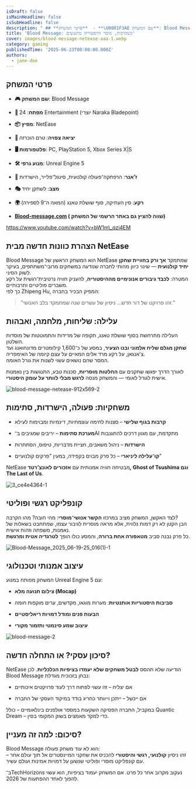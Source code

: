 ```yaml
---
isDraft: false
isMainHeadline: false
isSubHeadline: false
description: " ## **פרטי המשחק**  - **\U0001F3AE שם המשחק**: Blood Message      - **\U0001F9E0 מפתח**: 24 Entertainment (יוצרי Naraka Bladepoint)      - **\U0001F4E6 מפיץ**: NetE"
title: 'Blood Message: כשקרבות, מוסר והיסטוריה מתנגשים'
cover: images/blood-message-netease-aaa-1.webp
category: gaming
publishedTime: '2025-06-23T00:00:00.000Z'
authors:
  - jane-doe
---
```


## **פרטי המשחק**

- **🎮 שם המשחק**: Blood Message
    
- **🧠 מפתח**: 24 Entertainment (יוצרי Naraka Bladepoint)
    
- **📦 מפיץ**: NetEase
    
- **📅 יציאה צפויה**: טרם הוכרזה
    
- **🖥️ פלטפורמות**: PC, PlayStation 5, Xbox Series X|S
    
- **🛠️ מנוע גרפי**: Unreal Engine 5
    
- **🎯 ז’אנר**: הרפתקה־פעולה קולנועית, סינגל־פלייר, הישרדות
    
- **🎭 מצב**: לשחקן יחיד
    
- **🌍 רקע**: סין העתיקה, סוף שושלת טאנג (המאה ה־9 לספירה)
    
- **[Blood-message.com](https://www.blood-message.com/en/) ( שווה להציץ גם באתר הרשמי של המשחק)**

https://www.youtube.com/watch?v=bW1m\_qzi4EM

## **הצהרת כוונות חדשה מבית NetEase**

Blood Message הוא המשחק הראשון של NetEase שמתמקד **אך ורק בחוויית שחקן יחיד קולנועית** — שינוי כיוון מהותי לחברה שנודעה במשחקים מרובי־משתתפים, בעיקר לשוק הסיני.  
המטרה: **לכבד גיבורים אנונימיים מההיסטוריה**, להעניק חוויה נרטיבית־רגשית על רקע משברים פוליטיים ותרבותיים.  
כך לפי Zhipeng Hu, המפיק הבכיר בחברה:

> "זהו פרויקט של דור חדש... ניסיון של עשרים שנה שמתמקד בלב האנושי."

## **עלילה: שליחות, מלחמה, ואבהות**

העלילה מתרחשת בסוף שושלת טאנג, תקופה של מרידות והתמוטטות של מוסדות השלטון.  
**שחקן מגלם שליח אלמוני ובנו הצעיר**, במסע של כ־1,600 קילומטרים מדונחואנג ועד צ’אנגאן, על רקע מרד אלים המאיים על עצם קיומה של האימפריה.  
המסר שהם נושאים עשוי לשנות את גורל האומה.

לאורך הדרך יפגשו שחקנים עם **החלטות מוסריות**, סכנות טבע, התנגשות בין נאמנות אישית לגורל לאומי — והמשחק מנסה **לרגש מבלי לוותר על עומק היסטורי**.

![blood-message-netease-912x569-2](images/blood-message-netease-912x569-2.webp)

## **משחקיות: פעולה, הישרדות, סתימות**

- **קרבות בגוף שלישי** – סצנות לחימה עוצמתיות, דינמיות ומבוימות לעילא
    
- **מערכת סתימות** – יריבים שמגיבים ב־AI מתקדמת, עם מגוון דרכים להתגנבות
    
- **הישרדות** – ניהול משאבים, חציית מדבריות, טיפוס, הסתתרות
    
- **קו־עלילה ליניארי** – כל פרק מבוים בקפידה, במעין "פרקים קולנועיים"
    

NetEase מבטיחה חוויה אמנותית עם **אזכורים לאונצ’רטד, Ghost of Tsushima וגם The Last of Us**.

![3_ce4e4364-1](images/3_ce4e4364-1-1600x800.webp)

## **קונפליקט רגשי ופוליטי**

לצד האקשן, המשחק מציב במרכזו **הקשר אנושי־מוסרי**: מהי חובה? מהו הקרבה?  
הבן הקטן לא רק דמות נלווית, אלא מראה מוסרית לגיבור עצמו, שמתחבט בשאלות של נאמנות, משפחה וזהות אישית.  
כל פרק נבנה סביב **מטאפורה אחת ברורה**, והמסע כולו הופך **לטרגדיה אטית ומרגשת**.

![Blood-Message_2025_06-19-25_016(1)-1](images/Blood-Message_2025_06-19-25_0161-1.webp)

## **עיצוב אמנותי וטכנולוגי**

המשחק מפותח במנוע Unreal Engine 5 עם:

- **צילום תנועה מלא (Mocap)**
    
- **סביבות היסטוריות אותנטיות**: מערות מוגאו, מקדשים, ערים מוקפות חומה
    
- **הבעות פנים ומודל דמויות ריאליסטיים**
    
- **עיצוב שמע סינמטי ותזמור מקורי**
    

![blood-message-2](images/blood-message-2.webp)

## **סיכון עסקי? או התחלה חדשה?**

NetEase הודיעה שלא תהסס **לבטל משחקים שלא יעמדו בציפיות הכלכליות**. לכן Blood Message נבחן בזכוכית מגדלת:

- אם יצליח – זה עשוי לפתוח דרך לעוד פרויקטים איכותיים
    
- אם ייכשל – ייתכן וייוותר כחריג בודד במיקוד העסקי של החברה
    

במקביל, החברה הפסיקה השקעות במספר אולפנים בינלאומיים – כולל Quantic Dream – כדי למקד מאמצים בשוק המקומי בסין.

## **סיכום: למה זה מעניין?**

Blood Message הוא לא עוד משחק פעולה:  
זהו ניסיון **קולנועי, רגשי והיסטורי** להכניס את שחקני המיינסטרים אל תוך עולם אחר – עם קונפליקט מוסרי ופוליטי שנשען על דמויות אמינות ועולם עשיר.

ב־TechHorizons נעקוב מקרוב אחר כל פרט. אם המשחק יעמוד בציפיות, הוא עשוי להפוך לאחד ההפתעות של 2026.
